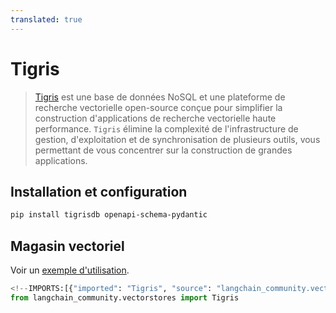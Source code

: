 ```yaml
---
translated: true
---
```


# Tigris

> [Tigris](https://tigrisdata.com) est une base de données NoSQL et une plateforme de recherche vectorielle open-source conçue pour simplifier la construction d'applications de recherche vectorielle haute performance.
> `Tigris` élimine la complexité de l'infrastructure de gestion, d'exploitation et de synchronisation de plusieurs outils, vous permettant de vous concentrer sur la construction de grandes applications.

## Installation et configuration

```bash
pip install tigrisdb openapi-schema-pydantic
```

## Magasin vectoriel

Voir un [exemple d'utilisation](/docs/integrations/vectorstores/tigris).

```python
<!--IMPORTS:[{"imported": "Tigris", "source": "langchain_community.vectorstores", "docs": "https://api.python.langchain.com/en/latest/vectorstores/langchain_community.vectorstores.tigris.Tigris.html", "title": "Tigris"}]-->
from langchain_community.vectorstores import Tigris
```
